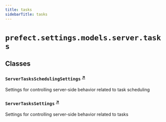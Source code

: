 ```yaml
---
title: tasks
sidebarTitle: tasks
---
```


# `prefect.settings.models.server.tasks`

## Classes

### `ServerTasksSchedulingSettings` <sup><a href="https://github.com/PrefectHQ/prefect/blob/main/src/prefect/settings/models/server/tasks.py#L10" target="_blank">↗</a></sup>


Settings for controlling server-side behavior related to task scheduling


### `ServerTasksSettings` <sup><a href="https://github.com/PrefectHQ/prefect/blob/main/src/prefect/settings/models/server/tasks.py#L50" target="_blank">↗</a></sup>


Settings for controlling server-side behavior related to tasks

